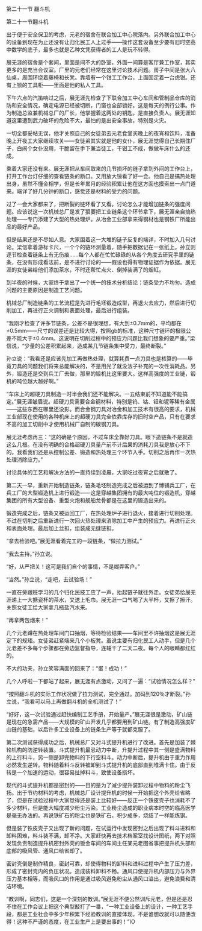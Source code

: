 

第二十一节 翻斗机

第二十一节翻斗机

出于便于安全保卫的考虑，元老的宿舍在联合加工中心院落内。另外联合加工中心的设备到现在为止还没有让归化民工人上过手――操作这套设备至少要有旧时空高中数学的底子，最多也就是乙种文凭获得者的工人是玩不转得。

展无涯的宿舍是个套间，里面是间不大的卧室，外面一间算是客厅兼工作室，其实更多的是充当会议室。厂里的元老们经常在这里讨论技术问题。房子中间是张大八仙桌，周围环绕着藤椅和长凳。靠墙有一个钳工工作台，上面固定着一台虎钳。还有上锁的工具柜――里面是他的私人工具。

下午六点的汽笛响过之后，展无涯先检查了下联合加工中心车间和管制品仓库的消防和安全情况，确定电源已经被切断，门窗也全部锁好。这是每天的例行公事。作为制造总监兼机械总厂的厂长，他掌握着这两处的钥匙，是直接负责人。展无涯知道这里遭到武力破坏的危险不大，最怕的是出安全事故，特别是火灾。

一切全都妥帖无误，他才关照自己的女徒弟去元老食堂买晚上的夜宵和饮料，准备晚上开夜工大家继续攻关――女徒弟其实就是他的女仆，展无涯觉得自己长期住厂子，白闹个女仆没用，干脆留在手下兼当徒工，干钳工不成，做做车床什么的还成。

乘着大家还没有来。展无涯把从车间取来的几节损坏的链子拿到外间的工作台上，打开工作台灯仔细的查看链条的断口。又用放大镜看了好一会。他自己是搞热处理出身，虽然不懂金相学，但是长年累月的经验积累让他在这方面也摸索出一点门道来。端详了好几分钟的断口，感觉还是材料的受力的问题。

过了一会大家都来了，把断裂的链环看了又看。讨论怎么才能增加链条的强度问题。应该说这一次机械总厂是发了狠要把工业链条这个环节拿下，展无涯亲自搞热处理――专门添建了大型的热处理炉。从冶金工业部拿来得钢材也是钢铁厂所能出品的最好产品。

但是结果还是不尽如人意。大家围着这一大堆的链子反复的端详，不时加入几句讨论。梁信拿着游标卡尺，一个个的链环测量着，随手把数据记在一张纸上。孙立则逐节检查着链条上有无伤痕……每个人都在忙忙碌碌的从各个角度去研究手里的链条，在没有形成看法前，是不进行讨论的――假设也得有物理证据作为依据。展无涯的女徒弟给他们添加茶水，不时还帮忙点火、倒掉装满了的烟缸。

到半夜的时候，大家终于拿出了一个统一的技术分析结论：链条受力不均匀。造成问题的主要原因是制造工艺问题。

机械总厂制造链条的工艺流程是先进行毛坯锻造成型，再退火去应力，然后进行切削加工，再进行正火调制和表面处理，最后进行组装。

“我刚才检查了许多节链条，公差不是很理想，有大到±0.7mm的，平均都在±0.5mm――尺寸的误差还是比较大得，按照gb的标准，这种尺寸链环的极限公差不能大于±0.4mm。这说明在切削过程中的预应力问题比我们想象的要严重。”梁信说，“少量的公差积累起来，造成某几节链条集中受力，最终断裂。”

孙立说：“我看还是应该先加工再做热处理，就算耗费一点刀具也是核算的――毕竟刀具的问题我们将来总能解决的，不是用光了就没法子补充的一次性消耗品。另外，锻造还是交到兵工厂去做，那里的锻机比这里要大。这样高强度的工业链，锻机的吨位越大越好啊。”

“车床上的超硬刀具制造一时半会我们还不能解决。一五结束前不知道能不能搞定。”展无涯皱眉说。超硬刀具需要合金钢材料，特别是钨、钴、钽和铌等稀有金属――这些东西在哪里还没影。而合金钢刀具对冶金和加工技术有很高的要求，机械工业部现在使用的各种机床上的超硬刀具完全依靠库存的旧时空产品，只有在要求不高的加工切削中才使用机械厂自制的碳钢刀具。

展无涯考虑再三：“这的确是个原因，不过车床全靠好刀具。眼下造链条不是就造这么几根。在没有明确的合格超硬刀具量产前不计后果的消耗刀具我是放心不下的。我看我们还是从控制公差、锻造和热处理三个环节入手。切削之后再作一次热处理消除应力。”

讨论具体的工艺和解决方法的一直持续到凌晨，大家吃过夜宵之后就散了。

第二天一早，重新开始制造链条，链条毛坯制造完成之后被运到了博铺兵工厂，在兵工厂的大型锻造机上进行锻造――这是穿越集团拥有的最大吨位的锻造机，穿越集团的所有大型设备、重型火炮和舰船龙骨都是在这里的锻造出来的。

锻造完成之后，链条又被运回工厂，在热处理炉子进行退火，接着进行切削处理。不过在切削之后重新进行一次回火热处理来消除加工中产生的预应力。再进行正火和表面处理。最后加上丝扣，组装成无缝链扣。

“拿去检验吧。”展无涯看着完工的一段链条，“做拉力测试。”

“我去主持。”孙立说。

“好，从严把关！这可是我们自个的事情，不是糊弄客户。”

“当然。”孙立说，“走吧，去试验场！”

一直在旁跟班学习的几个归化民技工应了一声，抬起链子就往外走。女徒弟给展无涯递上一大搪瓷杯的茶水，又送上毛巾。展无涯一口气喝了大半杯，又擦了擦汗。关照女徒工给大家拿几瓶盐汽水来。

“再拿两包烟来！”

几个元老蹲在热处理车间门口抽烟，等待检验结果――车间里不许抽烟这是展无涯定下的规矩。女徒弟赶紧端来几个小板凳。虽说主要有归化民工人动手，但是几个元老差不多每个步骤都在旁边监督指导，连轴干了二天二夜。每个人的眼睛都红红的。

不大的功夫，孙立笑容满面的回来了：“蛋！成功！”

几个人呼啦一下都站了起来，展无涯有点激动，又问了一遍：“试验情况怎么样？”

“按照翻斗机的实际工作状况做了拉力测试，完全通过。加码到120％才断裂。”孙立说，“我看可以马上再做翻斗机的全机测试了！”

“好好，这一次试验通过赶快编制工艺手册，开始量产。”展无涯很是激动，矿山链是现在的急需产品――大规模的矿山开发几乎都要用到矿山链。有了制造高强度矿山链的基础，以后许多工业设备上的链条生产等于就都克服了。

第二次测试获得成功之后，机械总厂又对斗式提升机进行了改进。首先是加装了棘轮机构的防逆转装置。斗式提升机最忌动力中断，升提升过程中其一侧是盛满物料的上行料斗，另一侧是卸完物料的下行空料斗。动力中断后，提升机由于重力作用必然发生逆转。物料随着料斗反转被卸到斗式提升机的底部直到堆满卡住。由于反转是一个加速的运动，很容易扯掉料斗，致使设备损坏。

现代的斗式提升机都是密封的――目的是为了减少提升装卸过程中物料的粉尘飞扬。出于节约材料的考虑，机械总厂设计提升机的时候一开始把这个外壳给省略了，但是在试验过程中大家觉得还是装上比较好――反正一个铁皮壳子也消耗不了多少材料，但是能大幅度减少粉尘污染。工业粉尘造成的职业病本时空的临高医学是毫无办法的。再说铁矿石的粉尘也是铁矿石，积少成多，烧结了一样能炼钢。

但是装了铁皮壳子又出现了新的问题，在试运行中发现密封之后出现了料斗进料和卸料困难，料斗装不满，卸不净。大家赶快再去技术档案室找设计图纸，两下对照发现负责制造提升机密封外壳的钣金车间的车间主任某元老图省事把提升机头部和底部的吸风管、通风口给省却了。

密封壳倒是制作精良，密封可靠，却使得物料的卸料和进料过程中产生了压力差，形成了密封壳内的负压状况。造成装料卸料不畅。通风口使提升机内部压力与外界压力基本相等，而吸风口的作用是通过吸风避免粉尘从通风口溢出，避免浪费和清洁环境。

“教训啊，同志们，这是一个深刻的教训。”展无涯不便公然训斥元老，但是还是忍不住在工作会议上把这个典型敲打了一番，“一种工业设备上的设计，一种工艺手段，都是工业社会中多少年积累下经验教训的直接体现，不是谁想改就可以随便改得！这种不严谨的态度，在工业生产上是要出事的！”IO

